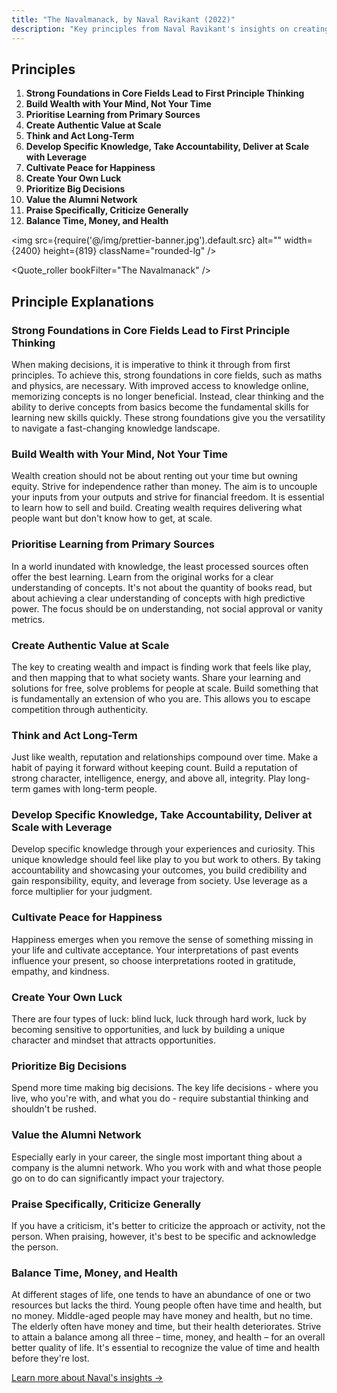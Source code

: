 ```yaml
---
title: "The Navalmanack, by Naval Ravikant (2022)"
description: "Key principles from Naval Ravikant's insights on creating wealth, developing specific knowledge, and cultivating inner peace."
---
```



## Principles

1. **Strong Foundations in Core Fields Lead to First Principle Thinking**
2. **Build Wealth with Your Mind, Not Your Time**
3. **Prioritise Learning from Primary Sources**
4. **Create Authentic Value at Scale**
5. **Think and Act Long-Term**
6. **Develop Specific Knowledge, Take Accountability, Deliver at Scale with Leverage**
7. **Cultivate Peace for Happiness**
8. **Create Your Own Luck**
9. **Prioritize Big Decisions**
10. **Value the Alumni Network**
11. **Praise Specifically, Criticize Generally**
12. **Balance Time, Money, and Health**

<img src={require('@/img/prettier-banner.jpg').default.src} alt="" width={2400} height={819} className="rounded-lg" />

<Quote_roller bookFilter="The Navalmanack" />

## Principle Explanations

### Strong Foundations in Core Fields Lead to First Principle Thinking
  
When making decisions, it is imperative to think it through from first principles. To achieve this, strong foundations in core fields, such as maths and physics, are necessary. With improved access to knowledge online, memorizing concepts is no longer beneficial. Instead, clear thinking and the ability to derive concepts from basics become the fundamental skills for learning new skills quickly. These strong foundations give you the versatility to navigate a fast-changing knowledge landscape.

### Build Wealth with Your Mind, Not Your Time
  
Wealth creation should not be about renting out your time but owning equity. Strive for independence rather than money. The aim is to uncouple your inputs from your outputs and strive for financial freedom. It is essential to learn how to sell and build. Creating wealth requires delivering what people want but don't know how to get, at scale.

### Prioritise Learning from Primary Sources
  
In a world inundated with knowledge, the least processed sources often offer the best learning. Learn from the original works for a clear understanding of concepts. It's not about the quantity of books read, but about achieving a clear understanding of concepts with high predictive power. The focus should be on understanding, not social approval or vanity metrics.

### Create Authentic Value at Scale
  
The key to creating wealth and impact is finding work that feels like play, and then mapping that to what society wants. Share your learning and solutions for free, solve problems for people at scale. Build something that is fundamentally an extension of who you are. This allows you to escape competition through authenticity.

### Think and Act Long-Term
  
Just like wealth, reputation and relationships compound over time. Make a habit of paying it forward without keeping count. Build a reputation of strong character, intelligence, energy, and above all, integrity. Play long-term games with long-term people.

### Develop Specific Knowledge, Take Accountability, Deliver at Scale with Leverage
  
Develop specific knowledge through your experiences and curiosity. This unique knowledge should feel like play to you but work to others. By taking accountability and showcasing your outcomes, you build credibility and gain responsibility, equity, and leverage from society. Use leverage as a force multiplier for your judgment.

### Cultivate Peace for Happiness
  
Happiness emerges when you remove the sense of something missing in your life and cultivate acceptance. Your interpretations of past events influence your present, so choose interpretations rooted in gratitude, empathy, and kindness.

### Create Your Own Luck
  
There are four types of luck: blind luck, luck through hard work, luck by becoming sensitive to opportunities, and luck by building a unique character and mindset that attracts opportunities.

### Prioritize Big Decisions
  
Spend more time making big decisions. The key life decisions - where you live, who you're with, and what you do - require substantial thinking and shouldn't be rushed.

### Value the Alumni Network
  
Especially early in your career, the single most important thing about a company is the alumni network. Who you work with and what those people go on to do can significantly impact your trajectory.

### Praise Specifically, Criticize Generally
  
If you have a criticism, it's better to criticize the approach or activity, not the person. When praising, however, it's best to be specific and acknowledge the person.

### Balance Time, Money, and Health

At different stages of life, one tends to have an abundance of one or two resources but lacks the third. Young people often have time and health, but no money. Middle-aged people may have money and health, but no time. The elderly often have money and time, but their health deteriorates. Strive to attain a balance among all three – time, money, and health – for an overall better quality of life. It's essential to recognize the value of time and health before they're lost.

[Learn more about Naval's insights →](https://www.navalmanack.com/)